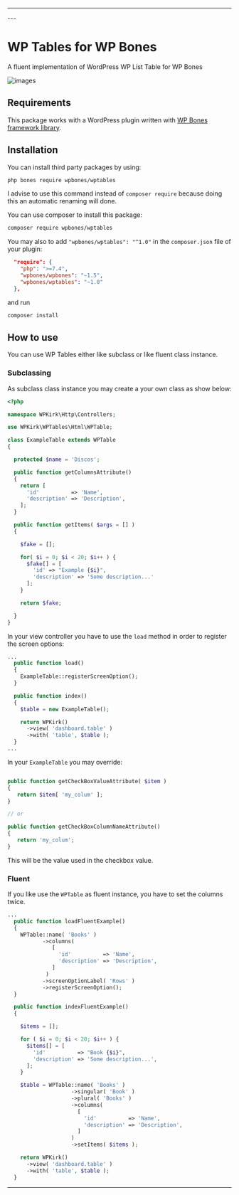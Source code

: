 
---
<DocsBoilerplateDemo slug="packages" />
---

# WP Tables for WP Bones

<Poser name="wpbones/wptables" contributors/>

A fluent implementation of WordPress WP List Table for WP Bones

![images](https://github.com/wpbones/wptables/wiki/images/screenshot-1.png)

## Requirements

This package works with a WordPress plugin written with [WP Bones framework library](https://github.com/wpbones/WPBones).

## Installation

You can install third party packages by using:

```sh copy
php bones require wpbones/wptables
```

I advise to use this command instead of `composer require` because doing this an automatic renaming will done.

You can use composer to install this package:

```sh copy
composer require wpbones/wptables
```

You may also to add `"wpbones/wptables": "^1.0"` in the `composer.json` file of your plugin:

```json copy filename="composer.json" {4}
  "require": {
    "php": ">=7.4",
    "wpbones/wpbones": "~1.5",
    "wpbones/wptables": "~1.0"
  },
```

and run

```sh copy
composer install
```

## How to use

You can use WP Tables either like subclass or like fluent class instance.

### Subclassing

As subclass class instance you may create a your own class as show below:

```php copy
<?php

namespace WPKirk\Http\Controllers;

use WPKirk\WPTables\Html\WPTable;

class ExampleTable extends WPTable
{

  protected $name = 'Discos';

  public function getColumnsAttribute()
  {
    return [
      'id'          => 'Name',
      'description' => 'Description',
    ];
  }

  public function getItems( $args = [] )
  {

    $fake = [];

    for( $i = 0; $i < 20; $i++ ) {
      $fake[] = [
        'id' => "Example {$i}",
        'description' => 'Some description...'
      ];
    }

    return $fake;

  }
}
```

In your view controller you have to use the `load` method in order to register the screen options:

```php copy
...
  public function load()
  {
    ExampleTable::registerScreenOption();
  }

  public function index()
  {
    $table = new ExampleTable();

    return WPKirk()
      ->view( 'dashboard.table' )
      ->with( 'table', $table );
  }
...
```
In your `ExampleTable` you may override:

```php

public function getCheckBoxValueAttribute( $item )
{
   return $item[ 'my_colum' ];
}

// or

public function getCheckBoxColumnNameAttribute()
{
   return 'my_colum';
}

```

This will be the value used in the checkbox value.

### Fluent

If you like use the `WPTable` as fluent instance, you have to set the columns twice.

```php copy
...
  public function loadFluentExample()
  {
    WPTable::name( 'Books' )
           ->columns(
              [
                'id'          => 'Name',
                'description' => 'Description',
              ]
            )
           ->screenOptionLabel( 'Rows' )
           ->registerScreenOption();
  }

  public function indexFluentExample()
  {

    $items = [];

    for ( $i = 0; $i < 20; $i++ ) {
      $items[] = [
        'id'          => "Book {$i}",
        'description' => 'Some description...',
      ];
    }

    $table = WPTable::name( 'Books' )
                    ->singular( 'Book' )
                    ->plural( 'Books' )
                    ->columns(
                      [
                        'id'          => 'Name',
                        'description' => 'Description',
                      ]
                    )
                    ->setItems( $items );

    return WPKirk()
      ->view( 'dashboard.table' )
      ->with( 'table', $table );
  }

```

---
<DocsBoilerplateDemo slug="packages" />